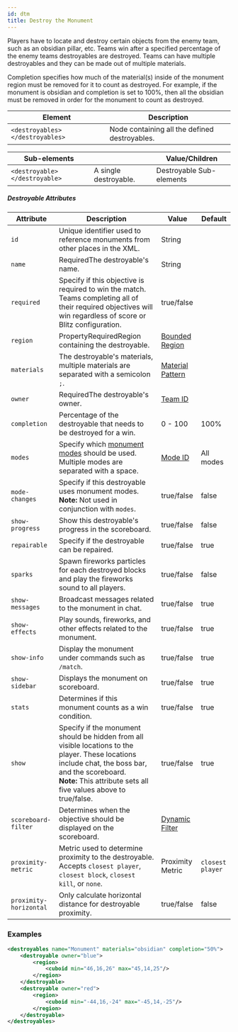 ```yaml
---
id: dtm
title: Destroy the Monument
---
```


Players have to locate and destroy certain objects from the enemy team, such as an obsidian pillar, etc. 
Teams win after a specified percentage of the enemy teams destroyables are destroyed. 
Teams can have multiple destroyables and they can be made out of multiple materials.

Completion specifies how much of the material(s) inside of the monument region must be removed for it to count as destroyed. 
For example, if the monument is obsidian and completion is set to 100%, then all the obsidian must be removed in order for the monument to count as destroyed.

| Element | Description |
|---|---|
| `<destroyables> </destroyables>` | Node containing all the defined destroyables. |

| Sub-elements || Value/Children |
|---|---|---|
| `<destroyable> </destroyable>` | A single destroyable. | <span className="badge badge--secondary">Destroyable Sub-elements</span> |

##### Destroyable Attributes

| Attribute | Description | Value | Default |
|---|---|---|---|
| `id` | Unique identifier used to reference monuments from other places in the XML. | <span className="badge badge--primary">String</span> |
| `name` | <span className="badge badge--danger">Required</span>The destroyable's name. | <span className="badge badge--primary">String</span> |
| `required` | Specify if this objective is required to win the match. Teams completing all of their required objectives will win regardless of score or Blitz configuration. | <span className="badge badge--primary">true/false</span> |
| `region` | <span className="badge badge--secondary" title="Can be either this attribute or a sub-element.">Property</span><span className="badge badge--danger">Required</span>Region containing the destroyable. | [Bounded Region](/docs/modules/mechanics/regions) |
| `materials` | The destroyable's materials, multiple materials are separated with a semicolon `;`. | [Material Pattern](/docs/reference/items/inventory#material-matchers) |
| `owner` | <span className="badge badge--danger">Required</span>The destroyable's owner. | [Team ID](/docs/modules/format/teams) |
| `completion` | Percentage of the destroyable that needs to be destroyed for a win. | <span className="badge badge--primary">0 - 100</span> | 100% |
| `modes` | Specify which [monument modes](/docs/modules/objectives/monument-modes) should be used. Multiple modes are separated with a space. | [Mode ID](/docs/modules/objectives/monument-modes) | <span className="badge badge--secondary">All modes</span> |
| `mode-changes` | Specify if this destroyable uses monument modes.<br />**Note:** Not used in conjunction with `modes`. | <span className="badge badge--primary">true/false</span> | false |
| `show-progress` | Show this destroyable's progress in the scoreboard. | <span className="badge badge--primary">true/false</span> | false |
| `repairable` | Specify if the destroyable can be repaired. | <span className="badge badge--primary">true/false</span> | true |
| `sparks` | Spawn fireworks particles for each destroyed blocks and play the fireworks sound to all players. | <span className="badge badge--primary">true/false</span> | false |
| `show-messages` | Broadcast messages related to the monument in chat. | <span className="badge badge--primary">true/false</span> | true |
| `show-effects` | Play sounds, fireworks, and other effects related to the monument. | <span className="badge badge--primary">true/false</span> | true |
| `show-info` | Display the monument under commands such as `/match`. | <span className="badge badge--primary">true/false</span> | true |
| `show-sidebar` | Displays the monument on scoreboard. | <span className="badge badge--primary">true/false</span> | true |
| `stats` | Determines if this monument counts as a win condition. | <span className="badge badge--primary">true/false</span> | true |
| `show` | Specify if the monument should be hidden from all visible locations to the player. These locations include chat, the boss bar, and the scoreboard.<br />**Note:** This attribute sets all five values above to true/false. | <span className="badge badge--primary">true/false</span> | true |
| `scoreboard-filter` | Determines when the objective should be displayed on the scoreboard. | [Dynamic Filter](/docs/modules/mechanics/filters#dynamic-filters) | |
| `proximity-metric` | Metric used to determine proximity to the destroyable.<br />Accepts `closest player`, `closest block`, `closest kill`, or `none`. | <span className="badge badge--primary">Proximity Metric</span> | `closest player` |
| `proximity-horizontal` | Only calculate horizontal distance for destroyable proximity. | <span className="badge badge--primary">true/false</span> | false |

### Examples

```xml
<destroyables name="Monument" materials="obsidian" completion="50%">
    <destroyable owner="blue">
        <region>
            <cuboid min="46,16,26" max="45,14,25"/>
        </region>
    </destroyable>
    <destroyable owner="red">
        <region>
            <cuboid min="-44,16,-24" max="-45,14,-25"/>
        </region>
    </destroyable>
</destroyables>
```
